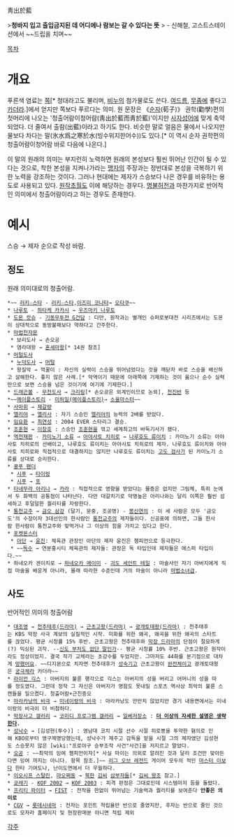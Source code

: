 靑出於藍

>'''청바지 입고 출입금지된 데 어디에나 람보는 갈 수 있다는 뜻'''
> - 신해철, 고스트스테이션에서 ~~드립을 치며~~

[[목차]]

= 개요 =
푸른색 염료는 [[쪽]][* 청대라고도 불리며, [[비누]]의 첨가물로도 쓴다. [[여드름]], [[무좀]]에 좋다고 [[카더라]].]에서 얻지만 쪽보다 푸르다는 의미. 원 문장은 《[[순자]](荀子)》 권학(勸學)편의 첫머리에 나오는 '청출어람이청어람(靑出於藍而靑於藍)'이지만 [[사자성어]]에 맞게 축약되었다. 더 줄여서 출람(出藍)이라고 하기도 한다.
비슷한 말로 얼음은 물에서 나오지만 물보다 차다는 말(氷水爲之寒於水(빙수위지한어수))도 있다.[* 이 역시 순자 권학편의 청출어람이청어람 바로 다음에 나온다.]

이 말의 원래의 의미는 부지런히 노력하면 원래의 본성보다 훨씬 뛰어난 인간이 될 수 있다는 것으로, 착한 본성을 지켜나가라는 [[맹자]]의 주장과는 정반대로 본성을 극복하기 위한 노력을 강조하는 것이다. 그러나 현대에는 제자가 스승보다 나은 경우를 비유하는 용도로 사용되고 있다. [[원작초월]]도 이에 해당하는 경우다. [[명불허전]]과 마찬가지로 반어적인 의미에서 청출어람이라고 하는 경우도 존재한다.
= 예시 =
스승 → 제자 순으로 작성 바람.
== 정도 ==
원래 의미대로의 청출어람.

 *~~ [[러키☆스타]] - [[러키☆스타]],[[이즈미 코나타]]→ [[오타쿠]]~~
 * [[나루토]] - [[하타케 카카시]] → [[우즈마키 나루토]]
 * [[도몬 캇슈]] - [[기동무투전 G건담]] : 다만, 원작과는 별개인 슈퍼로봇대전 시리즈에서는 도몬이 상대적으로 동방불패보다 약하다고 간주한다.
 * [[마법천자문]]
  * 보리도사 → 손오공
  * 염라대왕 → [[혼세마왕]][* 14권 참조]
 * [[머털도사]]
  * [[누덕도사]] → [[머털]]
  * 왕질악 → 꺽꿀이 : 자신의 실력이 스승을 뛰어넘었다는 것을 깨닫자 바로 스승을 배신하고 살해한다. 좋지 않은 사례.[* 악역이기 때문에 아래쪽에 기제하는 것이 옳으나 순수 실력만으로 보면 스승을 넘은 것이기에 여기에 기제한다.]
 * [[드래곤볼]] - [[무천도사]] → [[크리링]][* 손오공은 외계인이므로 논외], [[천진반]] 등
 *~~[[메이플스토리]] - [[미하일(메이플스토리)]]→ [[소울마스터]]~~
 * [[사마휘]] → [[제갈량]]
 * [[엘리야]] → [[엘리사]] : 자기 스승인 [[엘리야]]의 능력의 2배를 받았다.
 * [[임요환]] → [[최연성]] : 2004 EVER 스타리그 결승.
 * [[조훈현]] → [[이창호]] : 스승인 [[조훈현]]을 꺾고 세계최고의 바둑기사가 됐다.
 * [[역전재판]] - [[카미노기 소류]] → [[아야사토 치히로]] → [[나루호도 류이치]] : 카미노기 소류는 아야사토 치히로의 선배이고, 나루호도 류이치는 아야사토 치히로의 제자. 나루호도 류이치와 아야사토 치히로와 직접적으로 대결하지는 않지만 나루호도 류이치는 [[고도 검사]]가 된 카미노기 소류를 상대로 승리한다.
 * [[쿵푸 팬더]]
  * [[시푸]] → [[타이렁]]
  * [[시푸]] → [[포]]
 * [[타네무라 아리나]] → [[카라]] : 직접적으로 영향을 받았다는 물증은 없지만 그림체, 특히 눈에서 두 화백의 공통점이 나타난다. 다만 대갈치기로 악명높은 아리나와는 달리 이쪽은 훨씬 섬세하고 후덜덜한 퀄리티를 자랑한다.
 * [[통천교주]] → [[금오 삼강]] (달기, 문중, 조공명) - [[봉신연의]] : 이 세 사람은 모두 '금오도'의 수장이자 3대선인의 한사람인 [[통천교주]]의 제자들이다. 신공표에 의하면, 그들 한사람 한사람이 통천교주와 맞먹거나 그 이상의 힘을 가지고 있다고 한다.
 * [[포켓몬스터]]
  * [[아단]] → [[윤진]]: 체육관 관장인 아단의 제자 윤진은 챔피언으로 등극한다.
  * ~~[[독수]] → 연분홍시티 체육관의 제자들: 관장은 독 타입인데 제자들은 에스퍼 타입이다.~~
 * 하네오카 겐이치로 → [[하네오카 메이미]] - [[괴도 세인트 테일]] : 마술사인 자기 아버지에게 직접 마술을 배운게 아니라, 몰래 따라한 수준인데 거의 마술이 아니라 [[마법소녀]]급.
== 사도 ==
반어적인 의미의 청출어람

 * [[대조영]] → [[천추태후(드라마)]] → [[근초고왕(드라마)]] → [[광개토태왕(드라마)]] : 천추태후는 KBS 막장 사극 계보의 실질적인 시작. 미화를 위한 왜곡, 왜곡을 위한 왜곡의 스타트를 끊었다. 평균 시청률 15% 후반. 근초고왕은 천추태후와 [[막장 드라마]]의 단점이 절묘하게(?) 믹싱된 괴작. --[[신도 부처도 없단 말인가]]-- 평균 시청률 10% 후반. 근초고왕은 원작이라도 정상이었지. 결국 작가 교체라는 초강수를 두었지만. 그마저도 44화를 분기점으로 대차게 [[망했어요]]. ~~디지몬으로 치자면 천추태후가 [[성숙기]]고 근초고왕이 [[완전체]]이고 광개토대왕은 [[궁극체]]라 카더라~~
 * [[라이언 긱스]] : 아버지의 불륜 행각으로 긱스는 아버지의 성을 버리고 어머니의 성을 따를 정도였다. 그런데 정작 그 자신은 아버지가 명함도 못내밀 스포츠 역사상 최악의 불륜 스캔들을 일으켰다. 청출어람+근친증오
 * [[마라카낭의 비극]] → [[미네이랑의 비극]] : 마라카낭도 만만치 않았지만 경기 내용면에서는 미네이랑의 비극이 더 비참하다.
 * [[막장사고 갤러리]] → [[코미디 프로그램 갤러리]] → [[일베저장소]] : '''[[더 이상의 자세한 설명은 생략한다]].'''
 * [[성낙수]] → [김성현(투수)] : 영남대 코치 시절 선수 시절 히로뽕을 투약한 혐의로 인해 KBO로부터 영구제명당했는데, 성낙수가 제주고 감독을 맡을 시절 그의 제자였던 김성현도 스승못지 않은 [wiki:"프로야구 승부조작 사건"사건]을 저지르고 말았다. 
 * [[오공]] : ~~최악의 잉여 챔피언이자[* 사실 마이는 의외로 알려진 것과 달리 조건만 맞아든다면 잉여 까지는 아니다. 항목 참조.]~~ [[리그 오브 레전드]] 게이머 모두의 적인 [[마스터 이]]보다 한타 기여도나, 난이도면에서 더 우월하다.
 * [[이오시프 스탈린]], [[마오쩌둥]] → [[북한]] [[김일성|김씨]] [[김정일|삼부]][[김정은|자들]][* [[김씨 왕조]] 참고.] 
 * [[쿄레기]] - [[KOF 2002]] → [[KOF 2003]] : 피격 판정은 그대로인데 시스템마저 등을 돌렸다.
 * [[프리티 파이터]] → [[FIST]] : 전작을 한없이 뛰어넘는 기술력과 퀄리티를 보여준다 '''안좋은 의미로'''
 * [[CGV]] → [[롯데시네마]] : 전자는 포인트 적립율만 반으로 줄였지만, 후자는 반으로 줄인 것으로도 모자라 홈페이지 및 현장판매분 아니면 적립 제외

[[각주]]

